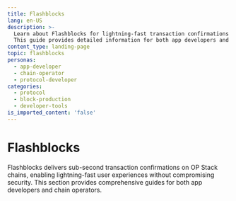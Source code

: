 ```yaml
---
title: Flashblocks
lang: en-US
description: >-
  Learn about Flashblocks for lightning-fast transaction confirmations on OP Stack chains.
  This guide provides detailed information for both app developers and chain operators.
content_type: landing-page
topic: flashblocks
personas:
  - app-developer
  - chain-operator
  - protocol-developer
categories:
  - protocol
  - block-production
  - developer-tools
is_imported_content: 'false'
---
```


# Flashblocks

Flashblocks delivers sub-second transaction confirmations on OP Stack chains, enabling lightning-fast user experiences without compromising security. This section provides comprehensive guides for both app developers and chain operators.

<CardGroup>
  <Card title="Flashblocks" href="/operators/chain-operators/features/flashblocks/apps" />
  
  <Card title="Flashblocks: A Guide for Chain Operators" href="/operators/chain-operators/features/flashblocks/chain-operators" />
</CardGroup>
